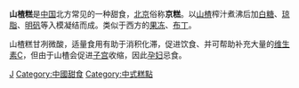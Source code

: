 {{expand|time=2013-08-18T05:11:34+00:00}}
{{unreferenced|time=2013-08-18T05:11:34+00:00}}
'''山楂糕'''是[[中国|中国]]北方常见的一种甜食，[[北京|北京]]俗称'''京糕'''。以[[山楂|山楂]]榨汁煮沸后加[[白糖|白糖]]、[[琼脂|琼脂]]、[[明矾|明矾]]等入模凝结而成。类似于西方的[[果冻|果冻]]、[[布丁|布丁]]。

山楂糕甘冽微酸，适量食用有助于消积化滞，促进饮食、并可帮助补充大量的[[维生素C|维生素C]]，但由于山楂会促进[[子宫|子宫]]收缩，因此[[孕妇|孕妇]]忌食。

{{老北京城}}

{{Dessert-stub}}

[[Category:京津小吃|J]]
[[Category:中國甜食|Category:中國甜食]]
[[Category:中式糕點|Category:中式糕點]]